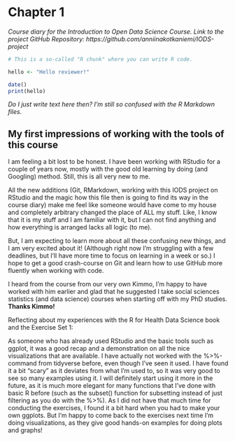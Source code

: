 # Chapter 1

*Course diary for the Introduction to Open Data Science Course. Link to the project GitHub Repository: https://github.com/anniinakotkaniemi/IODS-project*

```r
# This is a so-called "R chunk" where you can write R code.

hello <- "Hello reviewer!"

date()
print(hello)

```

*Do I just write text here then? I'm still so confused with the R Markdown files.*

## My first impressions of working with the tools of this course

I am feeling a bit lost to be honest. I have been working with RStudio for a couple of years now, mostly with the good old learning by doing (and Googling) method. Still, this is all very new to me.

All the new additions (Git, RMarkdown, working with this IODS project on RStudio and the magic how this file then is going to find its way in the course diary) make me feel like someone would have come to my house and completely arbitrary changed the place of ALL my stuff. Like, I know that it is my stuff and I am familiar with it, but I can not find anything and how everything is arranged lacks all logic (to me).

But, I am expecting to learn more about all these confusing new things, and I am very excited about it! (Although right now I'm struggling with a few deadlines, but I'll have more time to focus on learning in a week or so.) I hope to get a good crash-course on Git and learn how to use GitHub more fluently when working with code.

I heard from the course from our very own Kimmo, I'm happy to have worked with him earlier and glad that he suggested I take social sciences statistics (and data science) courses when starting off with my PhD studies. **Thanks Kimmo!**

Reflecting about my experiences with the R for Health Data Science book and the Exercise Set 1:

As someone who has already used RStudio and the basic tools such as ggplot, it was a good recap and a demonstration on all the nice visualizations that are available. I have actually not worked with the %\>%-command from tidyverse before, even though I've seen it used. I have found it a bit "scary" as it deviates from what I'm used to, so it was very good to see so many examples using it. I will definitely start using it more in the future, as it is much more elegant for many functions that I've done with basic R before (such as the subset() function for subsetting instead of just filtering as you do with the %\>%). As I did not have that much time for conducting the exercises, I found it a bit hard when you had to make your own ggplots. But I'm happy to come back to the exercises next time I'm doing visualizations, as they give good hands-on examples for doing plots and graphs!


